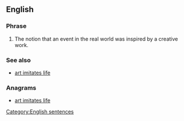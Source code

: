 ==English==
{{wikipedia|life imitating art}}

===Phrase===
{{head|en|phrase|head=[[life]] [[imitates]] [[art]]}}

# The notion that an event in the real world was inspired by a creative work.

===See also===
* [[art imitates life]]

===Anagrams===
* [[art imitates life#English|art imitates life]]

[[Category:English sentences]]
